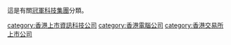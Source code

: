 這是有關[[冠軍科技集團|冠軍科技集團]]分類。

[[category:香港上市資訊科技公司‎|category:香港上市資訊科技公司‎]]
[[category:香港電腦公司|category:香港電腦公司]]
[[category:香港交易所上市公司|category:香港交易所上市公司]]